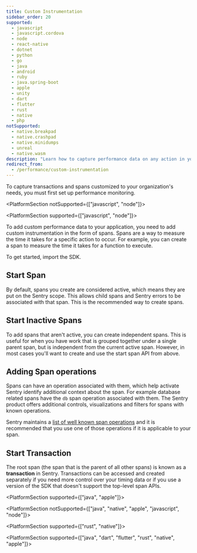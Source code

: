 ```yaml
---
title: Custom Instrumentation
sidebar_order: 20
supported:
  - javascript
  - javascript.cordova
  - node
  - react-native
  - dotnet
  - python
  - go
  - java
  - android
  - ruby
  - java.spring-boot
  - apple
  - unity
  - dart
  - flutter
  - rust
  - native
  - php
notSupported:
  - native.breakpad
  - native.crashpad
  - native.minidumps
  - unreal
  - native.wasm
description: "Learn how to capture performance data on any action in your app."
redirect_from:
  - /performance/custom-instrumentation
---
```


<Note>

To capture transactions and spans customized to your organization's needs, you must first <PlatformLink to="/performance/">set up performance monitoring.</PlatformLink>

</Note>

<PlatformSection notSupported={["javascript", "node"]}>

<PlatformContent includePath="performance/enable-manual-instrumentation" />

<PlatformContent includePath="performance/add-spans-example" />

</PlatformSection>

<PlatformSection supported={["javascript", "node"]}>

To add custom performance data to your application, you need to add custom instrumentation in the form of spans. Spans are a way to measure the time it takes for a specific action to occur. For example, you can create a span to measure the time it takes for a function to execute.

To get started, import the SDK.

<PlatformContent includePath="enriching-events/import" />

<PlatformContent includePath="performance/span-api-version" />

## Start Span

By default, spans you create are considered active, which means they are put on the Sentry scope. This allows child spans and Sentry errors to be associated with that span. This is the recommended way to create spans.

<PlatformContent includePath="performance/start-span" />

## Start Inactive Spans

To add spans that aren't active, you can create independent spans. This is useful for when you have work that is grouped together under a single parent span, but is independent from the current active span. However, in most cases you'll want to create and use the start span API from above.

<PlatformContent includePath="performance/start-inactive-span" />

## Adding Span operations

Spans can have an operation associated with them, which help activate Sentry identify additional context about the span. For example database related spans have the `db` span operation associated with them. The Sentry product offers additional controls, visualizations and filters for spans with known operations.

Sentry maintains a [list of well known span operations](https://develop.sentry.dev/sdk/performance/span-operations/#list-of-operations) and it is recommended that you use one of those operations if it is applicable to your span.

<PlatformContent includePath="performance/span-operations" />

## Start Transaction

The root span (the span that is the parent of all other spans) is known as a **transaction** in Sentry. Transactions can be accessed and created separately if you need more control over your timing data or if you use a version of the SDK that doesn't support the top-level span APIs.

<PlatformContent includePath="performance/enable-manual-instrumentation" />

<PlatformContent includePath="performance/add-spans-example" />

</PlatformSection>

<PlatformSection supported={["java", "apple"]}>

<PlatformContent includePath="performance/create-transaction-bound-to-scope" />

</PlatformSection>

<PlatformSection notSupported={["java", "native", "apple", "javascript", "node"]}>

<PlatformContent includePath="performance/retrieve-transaction" />

</PlatformSection>

<PlatformSection supported={["rust", "native"]}>

<PlatformContent includePath="performance/concurrency" />

</PlatformSection>

<PlatformSection supported={["java", "dart", "flutter", "rust", "native", "apple"]}>

<PlatformContent includePath="performance/connect-errors-spans" />

</PlatformSection>
